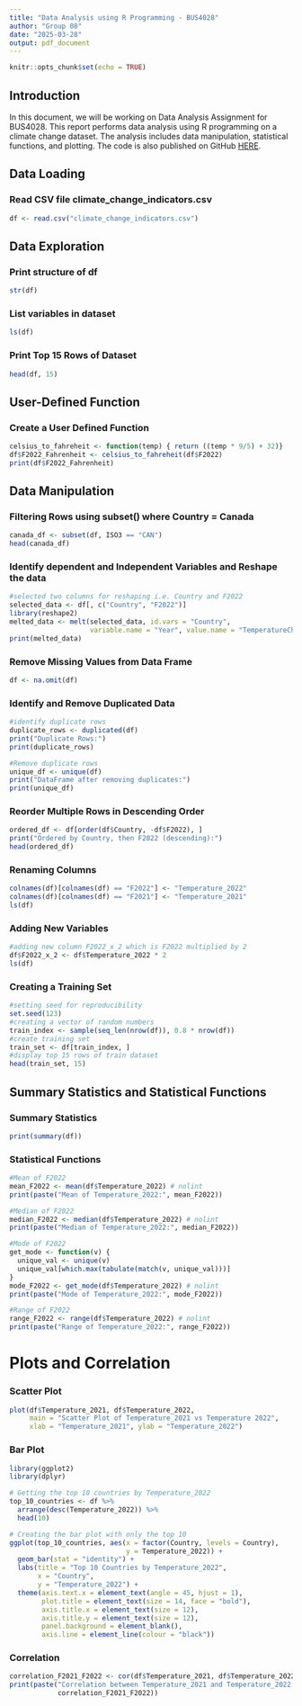 ```yaml
---
title: "Data Analysis using R Programming - BUS4028"
author: "Group 08"
date: "2025-03-28"
output: pdf_document
---
```


```r
knitr::opts_chunk$set(echo = TRUE)
```

## Introduction
In this document, we will be working on Data Analysis Assignment for BUS4028. This report performs data analysis using R programming on a climate change dataset. The analysis includes data manipulation, statistical functions, and plotting.
The code is also published on GitHub [HERE](https://github.com/musaabshirgar1/Data-Analysis-Using-R). 

## Data Loading

### Read CSV file climate_change_indicators.csv
```r
df <- read.csv("climate_change_indicators.csv")
```

## Data Exploration

### Print structure of df
```r
str(df)
```

### List variables in dataset
```r
ls(df)
```

### Print Top 15 Rows of Dataset
```r
head(df, 15)
```

## User-Defined Function

### Create a User Defined Function
```r
celsius_to_fahreheit <- function(temp) { return ((temp * 9/5) + 32)}
df$F2022_Fahrenheit <- celsius_to_fahreheit(df$F2022)
print(df$F2022_Fahrenheit)
```

## Data Manipulation

### Filtering Rows using subset() where Country = Canada
```r
canada_df <- subset(df, ISO3 == "CAN")
head(canada_df)
```

### Identify dependent and Independent Variables and Reshape the data
```r
#selected two columns for reshaping i.e. Country and F2022
selected_data <- df[, c("Country", "F2022")]
library(reshape2)
melted_data <- melt(selected_data, id.vars = "Country",
                    variable.name = "Year", value.name = "TemperatureChange")
print(melted_data)
```

### Remove Missing Values from Data Frame
```r
df <- na.omit(df)
```

### Identify and Remove Duplicated Data
```r
#identify duplicate rows
duplicate_rows <- duplicated(df)
print("Duplicate Rows:")
print(duplicate_rows)

#Remove duplicate rows
unique_df <- unique(df)
print("DataFrame after removing duplicates:")
print(unique_df)
```

### Reorder Multiple Rows in Descending Order
```r
ordered_df <- df[order(df$Country, -df$F2022), ]
print("Ordered by Country, then F2022 (descending):")
head(ordered_df)
```

### Renaming Columns
```r
colnames(df)[colnames(df) == "F2022"] <- "Temperature_2022"
colnames(df)[colnames(df) == "F2021"] <- "Temperature_2021"
ls(df)
```

### Adding New Variables
```r
#adding new column F2022_x_2 which is F2022 multiplied by 2
df$F2022_x_2 <- df$Temperature_2022 * 2
ls(df)
```

### Creating a Training Set
```r
#setting seed for reproducibility
set.seed(123)
#creating a vector of random numbers
train_index <- sample(seq_len(nrow(df)), 0.8 * nrow(df))
#create training set
train_set <- df[train_index, ]
#display top 15 rows of train dataset
head(train_set, 15)
```

## Summary Statistics and Statistical Functions

### Summary Statistics
```r
print(summary(df))
```

### Statistical Functions
```r
#Mean of F2022
mean_F2022 <- mean(df$Temperature_2022) # nolint
print(paste("Mean of Temperature_2022:", mean_F2022))

#Median of F2022
median_F2022 <- median(df$Temperature_2022) # nolint
print(paste("Median of Temperature_2022:", median_F2022))

#Mode of F2022
get_mode <- function(v) {
  unique_val <- unique(v)
  unique_val[which.max(tabulate(match(v, unique_val)))]
}
mode_F2022 <- get_mode(df$Temperature_2022) # nolint
print(paste("Mode of Temperature_2022:", mode_F2022))

#Range of F2022
range_F2022 <- range(df$Temperature_2022) # nolint
print(paste("Range of Temperature_2022:", range_F2022))
```

# Plots and Correlation

### Scatter Plot
```r
plot(df$Temperature_2021, df$Temperature_2022,
     main = "Scatter Plot of Temperature_2021 vs Temperature 2022",
     xlab = "Temperature_2021", ylab = "Temperature_2022")
```

### Bar Plot
```r
library(ggplot2)
library(dplyr)

# Getting the top 10 countries by Temperature_2022
top_10_countries <- df %>%
  arrange(desc(Temperature_2022)) %>%
  head(10)

# Creating the bar plot with only the top 10
ggplot(top_10_countries, aes(x = factor(Country, levels = Country),
                             y = Temperature_2022)) + 
  geom_bar(stat = "identity") +
  labs(title = "Top 10 Countries by Temperature_2022",
       x = "Country",
       y = "Temperature_2022") +
  theme(axis.text.x = element_text(angle = 45, hjust = 1),
        plot.title = element_text(size = 14, face = "bold"),
        axis.title.x = element_text(size = 12),
        axis.title.y = element_text(size = 12),
        panel.background = element_blank(),
        axis.line = element_line(colour = "black"))
```

### Correlation
```r
correlation_F2021_F2022 <- cor(df$Temperature_2021, df$Temperature_2022, use = "complete.obs") # nolint
print(paste("Correlation between Temperature_2021 and Temperature_2022:",
            correlation_F2021_F2022))
```